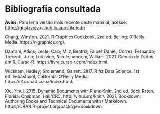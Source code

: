 # Bibliografia consultada {-}

<div class="callout-box">
<strong>Aviso:</strong> Para ler a versão mais recente deste material, acesse: <https://gustavojy.github.io/apostila-icdr/>
</div>

Chang, Winston. 2021. R Graphics Cookbook. 2nd ed. Beijing: O’Reilly Media. https://r-graphics.org/.  

Damiani, Athos; Lente, Caio; Milz, Beatriz; Falbel, Daniel; Correa, Fernando; Trecenti, Julio; Luduvice, Nicole; Amorim, William. 2021. Ciência de Dados em R. Curso-R. https://livro.curso-r.com/index.html.  

Wickham, Hadley; Grolemund, Garrett. 2017. R for Data Science. 1st ed. Sebastopol, California: O’Reilly Media. https://r4ds.had.co.nz/index.html.  

Xie, Yihui. 2015. Dynamic Documents with R and Knitr. 2nd ed. Boca Raton, Florida: Chapman; Hall/CRC. http://yihui.org/knitr/. 2021. Bookdown: Authoring Books and Technical Documents with r Markdown. https://CRAN.R-project.org/package=bookdown.  